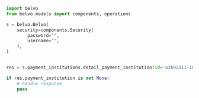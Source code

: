 ```python DetailPaymentInstitution.py
import belvo
from belvo.models import components, operations

s = belvo.Belvo(
    security=components.Security(
        password="",
        username="",
    ),
)


res = s.payment_institutions.detail_payment_institution(id='a3b92311-1888-449f-acaa-49ae28d68fcd')

if res.payment_institution is not None:
    # handle response
    pass
```
